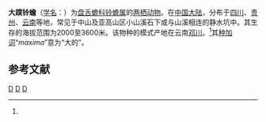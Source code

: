 {{Speciesbox
| image = Bombina maxima Jungtier.jpg
| image caption = 大蹼铃蟾
| genus = Bombina
| species = maxima
| authority = (Boulenger, 1905)<ref name='id4836'>{{cite web| url =http://www.bioinfo.cn/db05/BjdwSpecies.php?action=view&id=4836| title =大蹼铃蟾| work =《中国动物物种编目数据库》| publisher =中国科学院微生物研究所| author =中国科学院动物研究所| accessdate =2009-04-11| deadurl =yes| archiveurl =https://web.archive.org/web/20160305040745/http://www.bioinfo.cn/db05/BjdwSpecies.php?action=view&id=4836| archivedate =2016-03-05}}</ref>
}}

'''大蹼铃蟾'''（[[学名|学名]]：{{lang|la|''Bombina maxima''}}）为[[盘舌蟾科|盘舌蟾科]][[铃蟾属|铃蟾属]]的[[两栖动物|两栖动物]]。在[[中国大陆|中国大陆]]，分布于[[四川|四川]]、[[贵州|贵州]]、[[云南|云南]]等地，常见于中山及亚高山区小山溪石下或与山溪相连的静水坑中。其生存的海拔范围为2000至3600米。该物种的模式产地在云南[[邓川镇|邓川]]。<ref name='id4836'/>其[[种加词|种加词]]“''maxima''”意为“大的”。

== 参考文献 ==
{{reflist}}

{{Taxonbar|from=Q1039949}}

[[Category:铃蟾属|D]]
[[Category:中國特有兩棲動物|D]]
[[Category:_1905年描述的动物|D]]


{{amphibian-stub}}